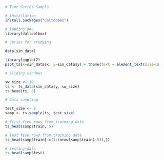 ```r
# Time Series Sample

# installation 
install.packages("daltoobox")

# loading DAL
library(daltoolbox) 
```

```r
# Series for studying

data(sin_data)
```

```r
library(ggplot2)
plot_ts(x=sin_data$x, y=sin_data$y) + theme(text = element_text(size=16))
```

```r
# sliding windows

sw_size <- 10
ts <- ts_data(sin_data$y, sw_size)
ts_head(ts, 3)
```

```r
# data sampling

test_size <- 3
samp <- ts_sample(ts, test_size)
```

```r
# first five rows from training data
ts_head(samp$train, 5)
```

```r
# last five rows from training data
ts_head(samp$train[-c(1:(nrow(samp$train)-5)),])
```

```r
# testing data
ts_head(samp$test)
```

